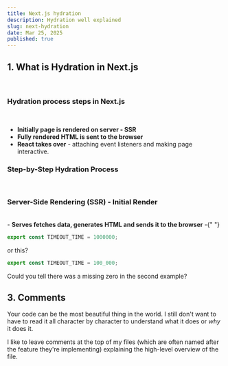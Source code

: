 ```yaml
---
title: Next.js hydration
description: Hydration well explained
slug: next-hydration
date: Mar 25, 2025
published: true
---
```


## 1. What is Hydration in Next.js

<br />

### Hydration process steps in Next.js

<br />

- **Initially page is rendered on server - SSR**
- **Fully rendered HTML is sent to the browser**
- **React takes over** - attaching event listeners and making page interactive.

### Step-by-Step Hydration Process

<br />

### Server-Side Rendering (SSR) - Initial Render

<br />- **Serves fetches data, generates HTML and sends it to the browser** -{" "}

```js
export const TIMEOUT_TIME = 1000000;
```

or this?

```js
export const TIMEOUT_TIME = 100_000;
```

Could you tell there was a missing zero in the second example?

## 3. Comments

Your code can be the most beautiful thing in the world. I still don't want to have to read it all
character by character to understand what it does or _why_ it does it.

I like to leave comments at the top of my files (which are often named after the feature they're implementing) explaining the high-level overview of the file.
